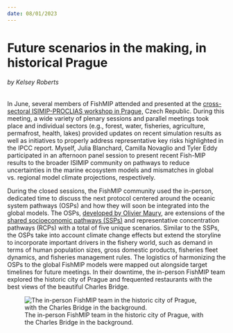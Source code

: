 ```yaml
---
date: 08/01/2023
---
```


# Future scenarios in the making, in historical Prague

###### by Kelsey Roberts

In June, several members of FishMIP attended and presented at the [cross-sectoral ISIMIP-PROCLIAS workshop in Prague,](https://www.isimip.org/outcomes/upcoming-cross-sectoral-isimip-proclias-workshop-2023/) Czech Republic. During this meeting, a wide variety of plenary sessions and parallel meetings took place and individual sectors (e.g., forest, water, fisheries, agriculture, permafrost, health, lakes) provided updates on recent simulation results as well as initiatives to properly address representative key risks highlighted in the IPCC report. Myself, Julia Blanchard, Camilla Novaglio and Tyler Eddy participated in an afternoon panel session to present recent Fish-MIP results to the broader ISIMIP community on pathways to reduce uncertainties in the marine ecosystem models and mismatches in global vs. regional model climate projections, respectively.

During the closed sessions, the FishMIP community used the in-person, dedicated time to discuss the next protocol centered around the oceanic system pathways (OSPs) and how they will soon be integrated into the global models. The OSPs, [developed by Olivier Maury](https://doi.org/10.1016/j.gloenvcha.2017.06.007), are extensions of the [shared socioeconomic pathways (SSPs)](https://www.carbonbrief.org/explainer-how-shared-socioeconomic-pathways-explore-future-climate-change/) and representative concentration pathways (RCPs) with a total of five unique scenarios. Similar to the SSPs, the OSPs take into account climate change effects but extend the storyline to incorporate important drivers in the fishery world, such as demand in terms of human population sizes, gross domestic products, fisheries fleet dynamics, and fisheries management rules. The logistics of harmonizing the OSPs to the global FishMIP models were mapped out alongside target timelines for future meetings. In their downtime, the in-person FishMIP team explored the historic city of Prague and frequented restaurants with the best views of the beautiful Charles Bridge.

![The in-person FishMIP team in the historic city of Prague, with the Charles Bridge in the background.](/images/FishMIP_PRAGUE.jpg){fig-align="center"}
